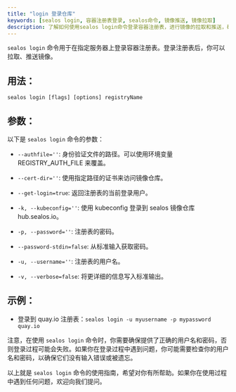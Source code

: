 ```yaml
---
title: "login 登录仓库"
keywords: [sealos login, 容器注册表登录, sealos命令, 镜像推送, 镜像拉取]
description: 了解如何使用sealos login命令登录容器注册表，进行镜像的拉取和推送，确保提供正确的用户名和密码。
---
```


`sealos login` 命令用于在指定服务器上登录容器注册表。登录注册表后，你可以拉取、推送镜像。

## 用法：

`sealos login [flags] [options] registryName` 

## 参数：

以下是 `sealos login` 命令的参数：

- `--authfile=''`: 身份验证文件的路径。可以使用环境变量 REGISTRY_AUTH_FILE 来覆盖。

- `--cert-dir=''`: 使用指定路径的证书来访问镜像仓库。

- `--get-login=true`: 返回注册表的当前登录用户。

- `-k, --kubeconfig=''`: 使用 kubeconfig 登录到 sealos 镜像仓库 hub.sealos.io。

- `-p, --password=''`: 注册表的密码。

- `--password-stdin=false`: 从标准输入获取密码。

- `-u, --username=''`: 注册表的用户名。

- `-v, --verbose=false`: 将更详细的信息写入标准输出。

## 示例：

- 登录到 quay.io 注册表：`sealos login -u myusername -p mypassword quay.io `

注意，在使用 `sealos login` 命令时，你需要确保提供了正确的用户名和密码，否则登录过程可能会失败。如果你在登录过程中遇到问题，你可能需要检查你的用户名和密码，以确保它们没有输入错误或被遗忘。

以上就是 `sealos login` 命令的使用指南，希望对你有所帮助。如果你在使用过程中遇到任何问题，欢迎向我们提问。
